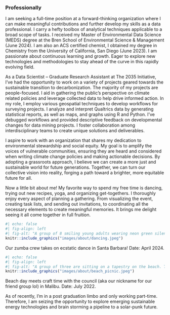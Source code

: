 ### Professionally

I am seeking a full-time position at a forward-thinking organization where I can make meaningful contributions and further develop my skills as a data professional. I carry a hefty toolbox of analytical techniques applicable to a broad scope of tasks. I received my Master of Environmental Data Science (MEDS) degree at the Bren School of Environmental Science & Management (June 2024). I am also an ACS certified chemist, I obtained my degree in Chemistry from the University of California, San Diego (June 2023). I am passionate about continuous learning and growth. Eager to explore new technologies and methodologies to stay ahead of the curve in this rapidly evolving field.

As a Data Scientist -- Graduate Research Assistant at The 2035 Initiative, I've had the opportunity to work on a variety of projects geared towards the sustainable transition to decarbonization. The majority of my projects are people-focused. I aid in gathering the public's perspective on climate related policies and leverage collected data to help drive informed action. In my role, I employ various geospatial techniques to develop workflows for surveying projects. I analyze and interpret Qualtrics data by generating statistical reports, as well as maps, and graphs using R and Python. I've debugged workflows and provided descriptive feedback on developmental changes for data mining projects. I foster collaboration among interdisciplinary teams to create unique solutions and deliverables.

I aspire to work with an organization that shares my dedication to environmental stewardship and social equity. My goal is to amplify the voices of vulnerable communities, ensuring they are heard and considered when writing climate change policies and making actionable decisions. By adopting a grassroots approach, I believe we can create a more just and sustainable world for future generations. Together, we can turn our collective vision into reality, forging a path toward a brighter, more equitable future for all.

Now a little bit about me! My favorite way to spend my free time is dancing, trying out new recipes, yoga, and organizing get-togethers. I thoroughly enjoy every aspect of planning a gathering. From visualizing the event, creating task lists, and sending out invitations, to coordinating all the necessary elements to create meaningful memories. It brings me delight seeing it all come together in full fruition.

::: column-margin
```r
#| echo: false
#| fig-align: left
#| fig-alt: "A group of 8 smiling young adults wearing neon green silent disco headphones around their necks. They are wearing a mixture of different tank tops, shorts, and tees for working out. There are palm trees, a life guard tower, the pier with string lightsm and a person sitting in the grass in the background."
knitr::include_graphics("images/about/dancing.jpeg")
```

::: {.center-text .extra-small-text .dark-gray-text .topbr}
Our zumba crew takes on ecstatic dance in Santa Barbara! Date: April 2024.
:::
:::

::: column-margin
```r
#| echo: false
#| fig-align: left
#| fig-alt: "A group of three are sitting on a tapestry on the beach. There is art supplies and charcuterie board filled with cookies, crackers, cheeses, and treats on the tapestry. Bags of chips and other art supplies like paper, colored penciles, cups are on the tapestry. A young woman in a black hoodie wearing a blanket is sitting on the tapestry in the center and taking a photo of the young man on the right. The young man on the right's fingers and legs are in the picture and is drawing on a paper ontop of a folded chess board. Another young man is leaning on a pillow and using an amazon box to draw on a piece of paper. There are four young men playing spike ball on the beach in the background."
knitr::include_graphics("images/about/beach_picnic.jpeg")
```

::: {.center-text .extra-small-text .dark-gray-text .topbr}
Beach day meets craft time with the council (aka our nickname for our friend group lol) in Malibu. Date: July 2022.
:::
:::

As of recently, I'm in a post graduation limbo and only working part-time. Therefore, I am seizing the opportunity to explore emerging sustainable energy technologies and brain storming a pipeline to a solar-punk future.
